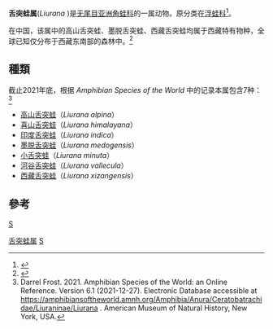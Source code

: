 {{Automatic taxobox
| taxon = Liurana 
| authority = Dubois,1986 
}}

'''舌突蛙属'''(''Liurana'' )是[[无尾目|无尾目]][[亚洲角蛙科|亚洲角蛙科]]的一属动物。原分类在[[浮蛙科|浮蛙科]]<ref>{{cite journal |author1=Yan F |coauthors=Jiang K, Wang K, Jin JQ, Suwannapoom C, Li C, Che J |title=The Australasian frog family Ceratobatrachidae in China,Myanmar and Thailand:discovery of a new Himalayan forest frog clade |journal=Zoological Research |date=2016 |volume=37 |issue=1 |pages=7-14 |doi=10.13918/j.issn.2095-8137.2016.1.7 |pmid=27029870 |url=https://www.cnki.net/kcms/doi/10.13918/j.issn.2095-8137.2016.1.7.html |accessdate=2020-12-03 |archive-date=2021-04-18 |archive-url=https://web.archive.org/web/20210418173353/https://www.cnki.net/kcms/doi/10.13918/j.issn.2095-8137.2016.1.7.html |dead-url=no }}</ref>。

在中国，该属中的高山舌突蛙、墨脱舌突蛙、西藏舌突蛙均属于西藏特有物种，全球已知仅分布于西藏东南部的森林中。<ref>{{cite web |title=中国两栖类增加第十三个科：亚洲角蛙科 |url=https://www.sohu.com/a/56813517_119753 |website=搜狐}}</ref>

== 種類 ==
截止2021年底，根据 ''Amphibian Species of the World'' 中的记录本属包含7种：<ref>Darrel Frost. 2021. Amphibian Species of the World: an Online Reference. Version 6.1 (2021-12-27). Electronic Database accessible at https://amphibiansoftheworld.amnh.org/Amphibia/Anura/Ceratobatrachidae/Liuraninae/Liurana {{Wayback|url=https://amphibiansoftheworld.amnh.org/Amphibia/Anura/Ceratobatrachidae/Liuraninae/Liurana |date=20211112201458 }}. American Museum of Natural History, New York, USA.</ref>
* [[高山舌突蛙|高山舌突蛙]]（''Liurana alpina''）
* [[喜山舌突蛙|喜山舌突蛙]]（''Liurana himalayana''）
* [[印度舌突蛙|印度舌突蛙]]（''Liurana indica''）
* [[墨脱舌突蛙|墨脱舌突蛙]]（''Liurana medogensis''）
* [[小舌突蛙|小舌突蛙]]（''Liurana minuta''）
* [[河谷舌突蛙|河谷舌突蛙]]（''Liurana vallecula''）
* [[西藏舌突蛙|西藏舌突蛙]]（''Liurana xizangensis''）

== 參考 ==
{{reflist}}
{{無尾目}}
{{taxonbar}}
[[category:亚洲角蛙科|S]]
[[Category:舌突蛙属|]]
[[Category:_1986年描述的分类群|S]]